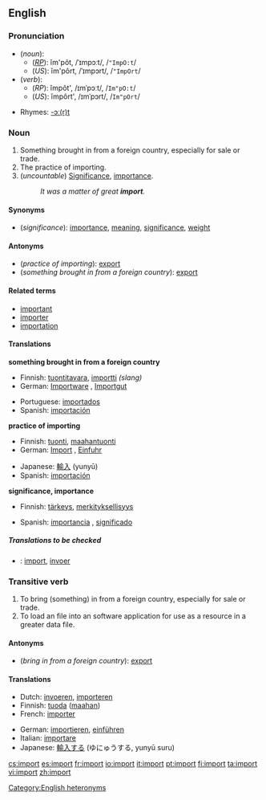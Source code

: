 ==English==

===Pronunciation===
*(''noun''):
**(''[[RP]]''): ĭm'pôt, /ˈɪmpɔːt/, /<tt>"ImpO:t</tt>/
**(''US''): ĭm'pôrt, /ˈɪmpɔrt/, /<tt>"ImpOrt</tt>/
*(''verb''):
**(''RP''): ĭmpôt', /ɪmˈpɔːt/, /<tt>Im"pO:t</tt>/
**(''US''): ĭmpôrt', /ɪmˈpɔrt/, /<tt>Im"pOrt</tt>/
[[Category:English heteronyms]]
*Rhymes: [[Rhymes:English:-ɔː(r)t|-ɔː(r)t]]

===Noun===
{{en-noun|s|-}}

#Something brought in from a foreign country, especially for sale or trade.
#The practice of importing.
#(''uncountable'') [[significance|Significance]], [[importance]].
#:''It was a matter of great '''import'''.''

====Synonyms====
*(''significance''): [[importance]], [[meaning]], [[significance]], [[weight]]

====Antonyms====
*(''practice of importing''): [[export]]
*(''something brought in from a foreign country''): [[export]]

====Related terms====
*[[important]]
*[[importer]]
*[[importation]]

====Translations====

'''something brought in from a foreign country'''
{{top}}
*Finnish: [[tuontitavara]], [[importti]] ''(slang)''
*German: [[Importware]] {{f}}, [[Importgut]] {{n}}
{{mid}}
*Portuguese: [[importados]] {{m}} {{p}}
*Spanish: [[importación]] {{f}}
{{bottom}}

'''practice of importing'''
{{top}}
*Finnish: [[tuonti]], [[maahantuonti]]
*German: [[Import]] {{m}}, [[Einfuhr]] {{f}}
{{mid}}
*Japanese: [[輸入]] (yunyū)
*Spanish: [[importación]] {{f}}
{{bottom}}

'''significance, importance'''
{{top}}
*Finnish: [[tärkeys]], [[merkityksellisyys]]
{{mid}}
*Spanish: [[importancia]] {{f}}, [[significado]] {{m}}
{{bottom}}

=====Translations to be checked=====
<!--Remove this section once all of the translations below have been moved into the tables above.-->
{{checktrans}}

*{{ttbc|Dutch}}: [[import#Dutch|import]], [[invoer]]

===Transitive verb===
{{en-verb}}

#To bring (something) in from a foreign country, especially for sale or trade.
#To load an file into an software application for use as a resource in a greater data file.

====Antonyms====
*(''bring in from a foreign country''): [[export]]

====Translations====
{{top}}
*Dutch: [[invoeren]], [[importeren]]
*Finnish: [[tuoda]] ([[maa|maahan]])
*French: [[importer#French|importer]]
{{mid}}
*German: [[importieren]], [[einführen]]
*Italian: [[importare]]
*Japanese: [[輸入]]する (ゆにゅうする, yunyū suru)
{{bottom}}

[[cs:import]]
[[es:import]]
[[fr:import]]
[[io:import]]
[[it:import]]
[[pt:import]]
[[fi:import]]
[[ta:import]]
[[vi:import]]
[[zh:import]]